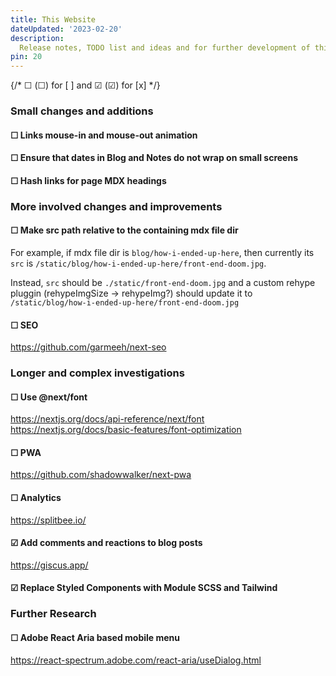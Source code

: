 ```yaml
---
title: This Website
dateUpdated: '2023-02-20'
description:
  Release notes, TODO list and ideas and for further development of this site.
pin: 20
---
```


{/* &#9744; (☐) for [ ] and &#9745; (☑) for [x] */}

### Small changes and additions

#### &#9744; Links mouse-in and mouse-out animation

#### &#9744; Ensure that dates in Blog and Notes do not wrap on small screens

#### &#9744; Hash links for page MDX headings

<p />

### More involved changes and improvements

#### &#9744; Make src path relative to the containing mdx file dir

For example, if mdx file dir is `blog/how-i-ended-up-here`, then currently its
`src` is `/static/blog/how-i-ended-up-here/front-end-doom.jpg`.

Instead, `src` should be `./static/front-end-doom.jpg` and a custom rehype
pluggin (rehypeImgSize -> rehypeImg?) should update it to
`/static/blog/how-i-ended-up-here/front-end-doom.jpg`

#### &#9744; SEO

https://github.com/garmeeh/next-seo

### Longer and complex investigations

#### &#9744; Use @next/font

https://nextjs.org/docs/api-reference/next/font<br />
https://nextjs.org/docs/basic-features/font-optimization

#### &#9744; PWA

https://github.com/shadowwalker/next-pwa

#### &#9744; Analytics

https://splitbee.io/

#### &#9745; Add comments and reactions to blog posts

https://giscus.app/

#### &#9745; Replace Styled Components with Module SCSS and Tailwind

<p />

### Further Research

#### &#9744; Adobe React Aria based mobile menu

https://react-spectrum.adobe.com/react-aria/useDialog.html
